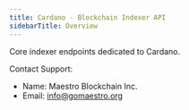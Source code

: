 ```yaml
---
title: Cardano - Blockchain Indexer API
sidebarTitle: Overview
---
```


Core indexer endpoints dedicated to Cardano.

Contact Support:
* Name: Maestro Blockchain Inc.
* Email: info@gomaestro.org